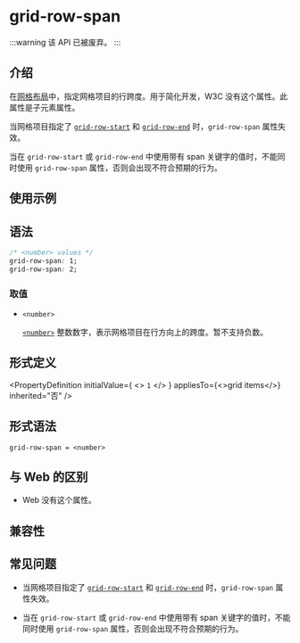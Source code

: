 
# <Deprecated /> grid-row-span

:::warning
该 API 已被废弃。
:::

## 介绍

在[网格布局](guide/ui/layout/grid-layout.mdx)中，指定网格项目的行跨度。用于简化开发，W3C 没有这个属性。此属性是子元素属性。

当网格项目指定了 [`grid-row-start`](./grid-row-start.mdx) 和 [`grid-row-end`](./grid-row-end.mdx) 时，`grid-row-span` 属性失效。

当在 `grid-row-start` 或 `grid-row-end` 中使用带有 span 关键字的值时，不能同时使用 `grid-row-span` 属性，否则会出现不符合预期的行为。

## 使用示例


<Go
  example="css-api"
  defaultFile="src/grid-row-span/App.tsx"
  img="/assets/doc/css/grid-row-span.png"
  defaultEntryFile="dist/grid-row-span.lynx.bundle"
  entry="src/grid-row-span"
/>

## 语法

```css
/* <number> values */
grid-row-span: 1;
grid-row-span: 2;
```

### 取值

- `<number>`

  [`<number>`](api/css/data-type/number.mdx) 整数数字，表示网格项目在行方向上的跨度。暂不支持负数。

## 形式定义


<PropertyDefinition
  initialValue={
    <>
      <code>1</code>
    </>
  }
  appliesTo={<>grid items</>}
  inherited="否"
/>

## 形式语法

```
grid-row-span = <number>
```

## 与 Web 的区别

- Web 没有这个属性。

## 兼容性


<LegacyCompatTable metadata="css/properties/grid-row-span" />

## 常见问题

- 当网格项目指定了 [`grid-row-start`](./grid-row-start.mdx) 和 [`grid-row-end`](./grid-row-end.mdx) 时，`grid-row-span` 属性失效。

- 当在 `grid-row-start` 或 `grid-row-end` 中使用带有 span 关键字的值时，不能同时使用 `grid-row-span` 属性，否则会出现不符合预期的行为。
